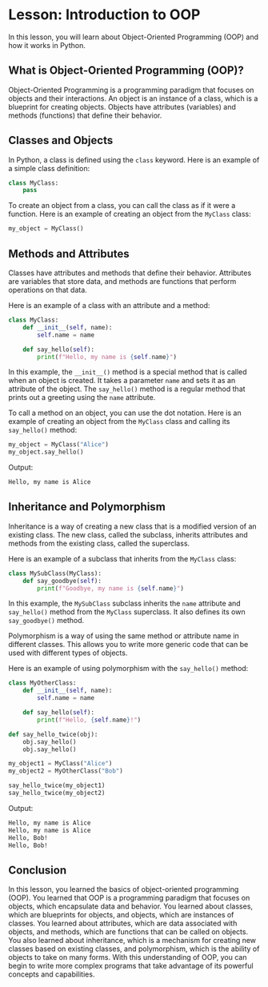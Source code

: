 # Lesson: Introduction to OOP

In this lesson, you will learn about Object-Oriented Programming (OOP) and how it works in Python.

## What is Object-Oriented Programming (OOP)?

Object-Oriented Programming is a programming paradigm that focuses on objects and their interactions. An object is an instance of a class, which is a blueprint for creating objects. Objects have attributes (variables) and methods (functions) that define their behavior.

## Classes and Objects

In Python, a class is defined using the `class` keyword. Here is an example of a simple class definition:

```python
class MyClass:
    pass
```

To create an object from a class, you can call the class as if it were a function. Here is an example of creating an object from the `MyClass` class:

```python
my_object = MyClass()
```

## Methods and Attributes

Classes have attributes and methods that define their behavior. Attributes are variables that store data, and methods are functions that perform operations on that data.

Here is an example of a class with an attribute and a method:

```python
class MyClass:
    def __init__(self, name):
        self.name = name

    def say_hello(self):
        print(f"Hello, my name is {self.name}")
```

In this example, the `__init__()` method is a special method that is called when an object is created. It takes a parameter `name` and sets it as an attribute of the object. The `say_hello()` method is a regular method that prints out a greeting using the `name` attribute.

To call a method on an object, you can use the dot notation. Here is an example of creating an object from the `MyClass` class and calling its `say_hello()` method:

```python
my_object = MyClass("Alice")
my_object.say_hello()
```

Output:

```txt
Hello, my name is Alice
```

## Inheritance and Polymorphism

Inheritance is a way of creating a new class that is a modified version of an existing class. The new class, called the subclass, inherits attributes and methods from the existing class, called the superclass.

Here is an example of a subclass that inherits from the `MyClass` class:

```python
class MySubClass(MyClass):
    def say_goodbye(self):
        print(f"Goodbye, my name is {self.name}")
```

In this example, the `MySubClass` subclass inherits the `name` attribute and `say_hello()` method from the `MyClass` superclass. It also defines its own `say_goodbye()` method.

Polymorphism is a way of using the same method or attribute name in different classes. This allows you to write more generic code that can be used with different types of objects.

Here is an example of using polymorphism with the `say_hello()` method:

```python
class MyOtherClass:
    def __init__(self, name):
        self.name = name

    def say_hello(self):
        print(f"Hello, {self.name}!")

def say_hello_twice(obj):
    obj.say_hello()
    obj.say_hello()

my_object1 = MyClass("Alice")
my_object2 = MyOtherClass("Bob")

say_hello_twice(my_object1)
say_hello_twice(my_object2)
```

Output:

```txt
Hello, my name is Alice
Hello, my name is Alice
Hello, Bob!
Hello, Bob!
```

## Conclusion

In this lesson, you learned the basics of object-oriented programming (OOP). You learned that OOP is a programming paradigm that focuses on objects, which encapsulate data and behavior. You learned about classes, which are blueprints for objects, and objects, which are instances of classes. You learned about attributes, which are data associated with objects, and methods, which are functions that can be called on objects. You also learned about inheritance, which is a mechanism for creating new classes based on existing classes, and polymorphism, which is the ability of objects to take on many forms. With this understanding of OOP, you can begin to write more complex programs that take advantage of its powerful concepts and capabilities.
